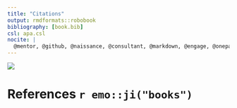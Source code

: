 ```yaml
---
title: "Citations"
output: rmdformats::robobook
bibliography: [book.bib]
csl: apa.csl
nocite: |
  @mentor, @github, @naissance, @consultant, @markdown, @engage, @onepage
---
```


![](https://media.giphy.com/media/atcqQ5PuX41J6/giphy.gif)

# References `r emo::ji("books")`{-}
